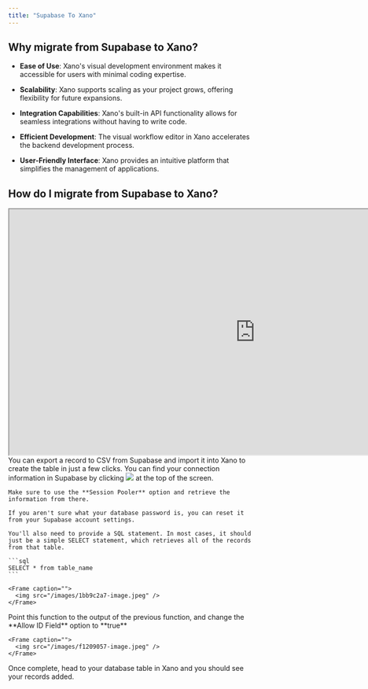 ```yaml
---
title: "Supabase To Xano"
---
```


## Why migrate from Supabase to Xano?

* **Ease of Use**: Xano's visual development environment makes it accessible for users with minimal coding expertise.

* **Scalability**: Xano supports scaling as your project grows, offering flexibility for future expansions.

* **Integration Capabilities**: Xano's built-in API functionality allows for seamless integrations without having to write code.

* **Efficient Development**: The visual workflow editor in Xano accelerates the backend development process.

* **User-Friendly Interface**: Xano provides an intuitive platform that simplifies the management of applications.

## How do I migrate from Supabase to Xano?

<Frame>
  <iframe width="1000" height="500" src="https://demo.arcade.software/vr2tGLrjNVnIfjlVibnC?embed" title="https://demo.arcade.software/vr2tGLrjNVnIfjlVibnC?embed" allowFullScreen allow="clipboard-write" class="contentkit-webframe"></iframe>
</Frame>

<Steps>
  <Step title="Create your table in Xano">
    You can export a record to CSV from Supabase and import it into Xano to create the table in just a few clicks.
  </Step>
  <Step title="Once the table is created, delete any existing records to ensure they don't conflict with the migration">
    
  </Step>
  <Step title="Create a new API endpoint to build the migration into.">
    
  </Step>
  <Step title="Add an External PostgreSQL Connection function">
    You can find your connection information in Supabase by clicking
    <Frame caption="">
      <img src="/images/56c88624-image.jpeg" />
    </Frame>
    at the top of the screen.

    Make sure to use the **Session Pooler** option and retrieve the information from there.

    If you aren't sure what your database password is, you can reset it from your Supabase account settings.

    You'll also need to provide a SQL statement. In most cases, it should just be a simple SELECT statement, which retrieves all of the records from that table.

    ```sql
    SELECT * from table_name
    ```

    <Frame caption="">
      <img src="/images/1bb9c2a7-image.jpeg" />
    </Frame>
  </Step>
  <Step title="Add a Add Multiple Records In Bulk function">
    Point this function to the output of the previous function, and change the **Allow ID Field** option to **true**

    <Frame caption="">
      <img src="/images/f1209057-image.jpeg" />
    </Frame>
  </Step>
  <Step title="Run the function stack to start the migration.">
    Once complete, head to your database table in Xano and you should see your records added.
  </Step>
</Steps>